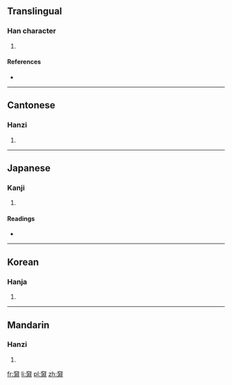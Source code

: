 ==Translingual==

===Han character===
{{Han char|rn=37|rad=大|as=11|sn=14|four=4012<sub>3</sub>|canj=大水中中 (KELL)|ids=⿱[[大]][[淵]]}}

# {{defn|Han|sort=大11}}

====References====
* {{Han ref|kx=0253.280|dkj=05995|dj=0515.220|hdz=10549.080|uh=596B|ud=22891|bh=E16A|bd=57706}}

----

==Cantonese==

===Hanzi===
{{yue-hanzi|jyut=[[wan1]]|y=wan1}}

# {{defn|lang=yue|sort=大11}}

----

==Japanese==

===Kanji===
{{ja-kanji|grade=|rs=大11}}

# {{defn|lang=ja|sort=大11}}

====Readings====
* {{ja-readings|on=[[いん]] (in)|kun=[[いずみ]] (izumi)}}

----

==Korean==

===Hanja===
{{ko-hanja|hangeul=윤|rv=yun|mr=yun}}

# {{defn|lang=ko|sort=大11}}

----

==Mandarin==

===Hanzi===
{{cmn-hanzi|pin=[[yūn]] ([[yun1]])|wg=yün<sup>1</sup>}}

# {{defn|lang=cmn|sort=大11}}

[[fr:奫]]
[[li:奫]]
[[pl:奫]]
[[zh:奫]]